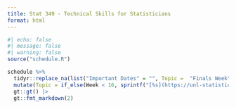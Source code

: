 ```yaml
---
title: Stat 349 - Technical Skills for Statisticians
format: html
---
```


```r
#| echo: false
#| message: false
#| warning: false
source("schedule.R")

schedule %>%
  tidyr::replace_na(list("Important Dates" = "", Topic =  "Finals Week")) %>%
  mutate(Topic = if_else(Week < 16, sprintf("[%s](https://unl-statistics.github.io/stat349/weeks/week-%02d.html)", Topic, Week), Topic)) %>%
  gt::gt() |>
  gt::fmt_markdown(2)

```

